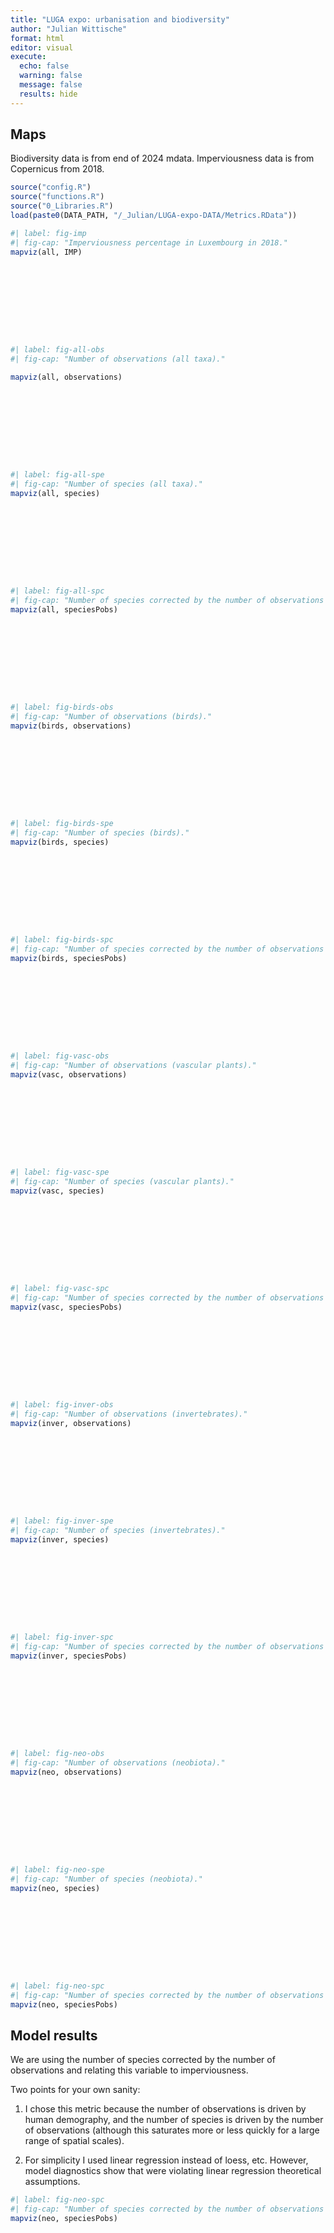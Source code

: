 ```yaml
---
title: "LUGA expo: urbanisation and biodiversity"
author: "Julian Wittische"
format: html
editor: visual
execute:
  echo: false
  warning: false
  message: false
  results: hide
---
```


## Maps

Biodiversity data is from end of 2024 mdata. Imperviousness data is from Copernicus from 2018.

```r
source("config.R")
source("functions.R")
source("0_Libraries.R")
load(paste0(DATA_PATH, "/_Julian/LUGA-expo-DATA/Metrics.RData"))
```
```r
#| label: fig-imp
#| fig-cap: "Imperviousness percentage in Luxembourg in 2018."
mapviz(all, IMP)
```
<div style="height: 3cm;"></div>
```r
#| label: fig-all-obs
#| fig-cap: "Number of observations (all taxa)."

mapviz(all, observations)
```
<div style="height: 3cm;"></div>
```r
#| label: fig-all-spe
#| fig-cap: "Number of species (all taxa)."
mapviz(all, species)
```
<div style="height: 3cm;"></div>
```r
#| label: fig-all-spc
#| fig-cap: "Number of species corrected by the number of observations (all taxa)."
mapviz(all, speciesPobs)
```
<div style="height: 3cm;"></div>
```r
#| label: fig-birds-obs
#| fig-cap: "Number of observations (birds)."
mapviz(birds, observations)
```
<div style="height: 3cm;"></div>
```r
#| label: fig-birds-spe
#| fig-cap: "Number of species (birds)."
mapviz(birds, species)
```
<div style="height: 3cm;"></div>
```r
#| label: fig-birds-spc
#| fig-cap: "Number of species corrected by the number of observations (birds)."
mapviz(birds, speciesPobs)
```
<div style="height: 3cm;"></div>
```r
#| label: fig-vasc-obs
#| fig-cap: "Number of observations (vascular plants)."
mapviz(vasc, observations)
```
<div style="height: 3cm;"></div>
```r
#| label: fig-vasc-spe
#| fig-cap: "Number of species (vascular plants)."
mapviz(vasc, species)
```
<div style="height: 3cm;"></div>
```r
#| label: fig-vasc-spc
#| fig-cap: "Number of species corrected by the number of observations (vascular plants)."
mapviz(vasc, speciesPobs)
```
<div style="height: 3cm;"></div>
```r
#| label: fig-inver-obs
#| fig-cap: "Number of observations (invertebrates)."
mapviz(inver, observations)
```
<div style="height: 3cm;"></div>
```r
#| label: fig-inver-spe
#| fig-cap: "Number of species (invertebrates)."
mapviz(inver, species)
```
<div style="height: 3cm;"></div>
```r
#| label: fig-inver-spc
#| fig-cap: "Number of species corrected by the number of observations (invertebrates)."
mapviz(inver, speciesPobs)
```
<div style="height: 3cm;"></div>
```r
#| label: fig-neo-obs
#| fig-cap: "Number of observations (neobiota)."
mapviz(neo, observations)
```
<div style="height: 3cm;"></div>
```r
#| label: fig-neo-spe
#| fig-cap: "Number of species (neobiota)."
mapviz(neo, species)
```
<div style="height: 3cm;"></div>
```r
#| label: fig-neo-spc
#| fig-cap: "Number of species corrected by the number of observations (neobiota)."
mapviz(neo, speciesPobs)
```

## Model results

We are using the number of species corrected by the number of observations and relating this variable to imperviousness. 

Two points for your own sanity:

1) I chose this metric because the number of observations is driven by human demography, and the number of species is driven by the number of observations (although this saturates more or less quickly for a large range of spatial scales).

2) For simplicity I used linear regression instead of loess, etc. However, model diagnostics show that were violating linear regression theoretical assumptions.

```r
#| label: fig-neo-spc
#| fig-cap: "Number of species corrected by the number of observations (neobiota)."
mapviz(neo, speciesPobs)
```